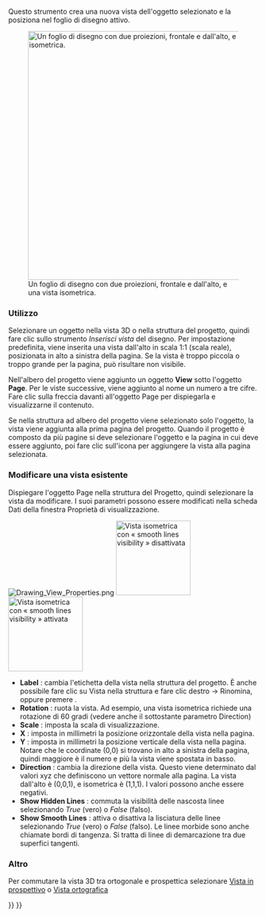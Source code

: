 <languages/>
{{docnav/it
|[[Drawing_Landscape_A3/it|Nuovo disegno A3 orizzontale]]
|[[Drawing_Annotation/it|Annotazione]]
|[[Drawing_Workbench/it|Drawing]]
|IconL=Drawing_Landscape_A3.png
|IconC=Workbench_Drawing.svg
|IconR=Drawing_Annotation.png
}}

{{GuiCommand/it
|Name=Drawing View
|Name/it=Inserisci vista
|Workbenches=[[Drawing Workbench/it|Disegno]], Completo
|MenuLocation=Disegno → Inserisci Vista
|Shortcut=Nessuno
|SeeAlso=[[Drawing Landscape A3/it|Disegno A3]]
}}

Questo strumento crea una nuova vista dell'oggetto selezionato e la posiziona nel foglio di disegno attivo.


[[File:Drawing_Views_fr.png|500px|Un foglio di disegno con due proiezioni, frontale e dall'alto, e una vista isometrica.]]

=== Utilizzo ===

Selezionare un oggetto nella vista 3D o nella struttura del progetto, quindi fare clic sullo strumento ''Inserisci vista'' del disegno. Per impostazione predefinita, viene inserita una vista dall'alto in scala 1:1 (scala reale), posizionata in alto a sinistra della pagina. Se la vista è troppo piccola o troppo grande per la pagina, può risultare non visibile.

Nell'albero del progetto viene aggiunto un oggetto '''View''' sotto l'oggetto '''Page'''. Per le viste successive, viene aggiunto al nome un numero a tre cifre. Fare clic sulla freccia davanti all'oggetto Page per dispiegarla e visualizzarne il contenuto.

Se nella struttura ad albero del progetto viene selezionato solo l'oggetto, la vista viene aggiunta alla prima pagina del progetto. Quando il progetto è composto da più pagine si deve selezionare l'oggetto e la pagina in cui deve essere aggiunto, poi fare clic sull'icona per aggiungere la vista alla pagina selezionata.

=== Modificare una vista esistente ===

Dispiegare l'oggetto Page nella struttura del Progetto, quindi selezionare la vista da modificare. I suoi parametri possono essere modificati nella scheda Dati della finestra Proprietà di visualizzazione.

[[File:Drawing_View_Properties.png‎]]
[[File:Drawing_View_Iso.png‎|150px|thumb|Vista isometrica con « smooth lines 
visibility » disattivata]]
[[File:Drawing_View_Iso_SmoothLines.png‎‎|thumb|150px|Vista isometrica con « smooth lines visibility » attivata]]

* '''Label''' : cambia l'etichetta della vista nella struttura del progetto. È anche possibile fare clic su Vista nella struttura e fare clic destro → Rinomina, oppure premere {{KEY|F2}}.
* '''Rotation''' : ruota la vista. Ad esempio, una vista isometrica richiede una rotazione di 60 gradi (vedere anche il sottostante parametro Direction)
* '''Scale''' : imposta la scala di visualizzazione.
* '''X''' : imposta in millimetri la posizione orizzontale della vista nella pagina.
* '''Y''' : imposta in millimetri la posizione verticale della vista nella pagina. Notare che le coordinate (0,0) si trovano in alto a sinistra della pagina, quindi maggiore è il numero e più la vista viene spostata in basso.
* '''Direction''' : cambia la direzione della vista. Questo viene determinato dal valori xyz che definiscono un vettore normale alla pagina. La vista dall'alto è (0,0,1), e isometrica è (1,1,1). I valori possono anche essere negativi.
* '''Show Hidden Lines''' : commuta la visibilità delle nascosta linee  selezionando ''True'' (vero) o ''False'' (falso).
* '''Show Smooth Lines''' : attiva o disattiva la lisciatura delle linee selezionando ''True'' (vero) o ''False'' (falso). Le linee morbide sono anche chiamate bordi di tangenza. Si tratta di linee di demarcazione tra due superfici tangenti.


===Altro===
Per commutare la vista 3D tra ortogonale e prospettica selezionare [[Std_PerspectiveCamera/it|Vista in prospettivo]] o [[Std_OrthographicCamera/it|Vista ortografica]]


{{docnav/it
|[[Drawing_Landscape_A3/it|Nuovo disegno A3 orizzontale]]
|[[Drawing_Annotation/it|Annotazione]]
|[[Drawing_Workbench/it|Drawing]]
|IconL=Drawing_Landscape_A3.png
|IconC=Workbench_Drawing.svg
|IconR=Drawing_Annotation.png
}}


{{Drawing Tools navi{{#translation:}}}}
{{Userdocnavi{{#translation:}}}}
